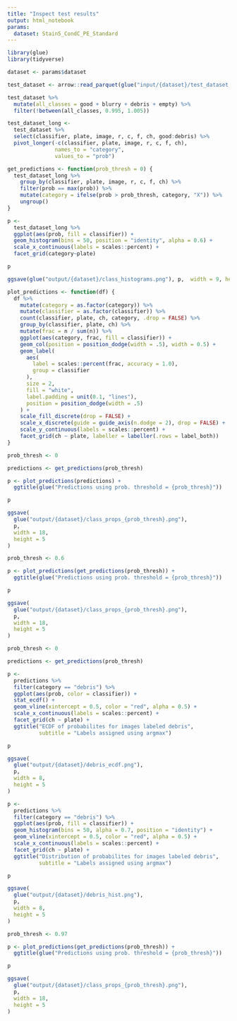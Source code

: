 ```yaml
---
title: "Inspect test results"
output: html_notebook
params:
  dataset: Stain5_CondC_PE_Standard
---
```


```r
library(glue)
library(tidyverse)
```


```r
dataset <- params$dataset
```


```r
test_dataset <- arrow::read_parquet(glue("input/{dataset}/test_dataset.parquet"))
```

```r
test_dataset %>% 
  mutate(all_classes = good + blurry + debris + empty) %>%
  filter(!between(all_classes, 0.995, 1.005))
```
```r
test_dataset_long <-
  test_dataset %>%
  select(classifier, plate, image, r, c, f, ch, good:debris) %>%
  pivot_longer(-c(classifier, plate, image, r, c, f, ch),
               names_to = "category",
               values_to = "prob")
```


```r
get_predictions <- function(prob_thresh = 0) {
  test_dataset_long %>%
    group_by(classifier, plate, image, r, c, f, ch) %>%
    filter(prob == max(prob)) %>%
    mutate(category = ifelse(prob > prob_thresh, category, "X")) %>%
    ungroup()
}
```


```r
p <- 
  test_dataset_long %>%
  ggplot(aes(prob, fill = classifier)) + 
  geom_histogram(bins = 50, position = "identity", alpha = 0.6) + 
  scale_x_continuous(labels = scales::percent) +
  facet_grid(category~plate)

p

ggsave(glue("output/{dataset}/class_histograms.png"), p,  width = 9, height = 5)
```


```r
plot_predictions <- function(df) {
  df %>%
    mutate(category = as.factor(category)) %>%
    mutate(classifier = as.factor(classifier)) %>%
    count(classifier, plate, ch, category, .drop = FALSE) %>%
    group_by(classifier, plate, ch) %>%
    mutate(frac = n / sum(n)) %>%
    ggplot(aes(category, frac, fill = classifier)) +
    geom_col(position = position_dodge(width = .5), width = 0.5) +
    geom_label(
      aes(
        label = scales::percent(frac, accuracy = 1.0),
        group = classifier
      ),
      size = 2,
      fill = "white",
      label.padding = unit(0.1, "lines"),
      position = position_dodge(width = .5)
    ) +
    scale_fill_discrete(drop = FALSE) +
    scale_x_discrete(guide = guide_axis(n.dodge = 2), drop = FALSE) +
    scale_y_continuous(labels = scales::percent) +
    facet_grid(ch ~ plate, labeller = labeller(.rows = label_both))
}
```


```r
prob_thresh <- 0

predictions <- get_predictions(prob_thresh)

p <- plot_predictions(predictions) +
  ggtitle(glue("Predictions using prob. threshold = {prob_thresh}"))

p

ggsave(
  glue("output/{dataset}/class_props_{prob_thresh}.png"),
  p,
  width = 18,
  height = 5
)
```


```r
prob_thresh <- 0.6

p <- plot_predictions(get_predictions(prob_thresh)) +
  ggtitle(glue("Predictions using prob. threshold = {prob_thresh}"))

p

ggsave(
  glue("output/{dataset}/class_props_{prob_thresh}.png"),
  p,
  width = 18,
  height = 5
)
```


```r
prob_thresh <- 0

predictions <- get_predictions(prob_thresh)
```


```r
p <- 
  predictions %>% 
  filter(category == "debris") %>% 
  ggplot(aes(prob, color = classifier)) + 
  stat_ecdf() +
  geom_vline(xintercept = 0.5, color = "red", alpha = 0.5) +
  scale_x_continuous(labels = scales::percent) +
  facet_grid(ch ~ plate) +
  ggtitle("ECDF of probabilites for images labeled debris",
          subtitle = "Labels assigned using argmax")

p

ggsave(
  glue("output/{dataset}/debris_ecdf.png"),
  p,
  width = 8,
  height = 5
)
```


```r
p <- 
  predictions %>% 
  filter(category == "debris") %>% 
  ggplot(aes(prob, fill = classifier)) + 
  geom_histogram(bins = 50, alpha = 0.7, position = "identity") +
  geom_vline(xintercept = 0.5, color = "red", alpha = 0.5) +
  scale_x_continuous(labels = scales::percent) +
  facet_grid(ch ~ plate) +
  ggtitle("Distribution of probabilites for images labeled debris",
          subtitle = "Labels assigned using argmax")

p

ggsave(
  glue("output/{dataset}/debris_hist.png"),
  p,
  width = 8,
  height = 5
)
```


```r
prob_thresh <- 0.97

p <- plot_predictions(get_predictions(prob_thresh)) +
  ggtitle(glue("Predictions using prob. threshold = {prob_thresh}"))

p

ggsave(
  glue("output/{dataset}/class_props_{prob_thresh}.png"),
  p,
  width = 18,
  height = 5
)
```
